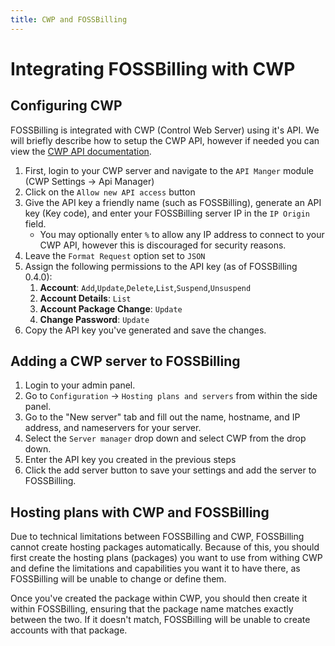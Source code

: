 ```yaml
---
title: CWP and FOSSBilling
---
```


# Integrating FOSSBilling with CWP

## Configuring CWP

FOSSBilling is integrated with CWP (Control Web Server) using it's API. We will briefly describe how to setup the CWP API, however if needed you can view the [CWP API documentation](https://docs.control-webpanel.com/docs/developer-tools/api-manager/configuration).
1. First, login to your CWP server and navigate to the `API Manger` module (CWP Settings -> Api Manager)
2. Click on the `Allow new API access` button
3. Give the API key a friendly name (such as FOSSBilling), generate an API key (Key code), and enter your FOSSBilling server IP in the `IP Origin` field.
    * You may optionally enter `%` to allow any IP address to connect to your CWP API, however this is discouraged for security reasons.
4. Leave the `Format Request` option set to `JSON`
5. Assign the following permissions to the API key (as of FOSSBilling 0.4.0):
    1. **Account**: `Add`,`Update`,`Delete`,`List`,`Suspend`,`Unsuspend`
    2. **Account Details**: `List`
    3. **Account Package Change**: `Update`
    4. **Change Password**: `Update`
6. Copy the API key you've generated and save the changes.

## Adding a CWP server to FOSSBilling

1.  Login to your admin panel.
2.  Go to `Configuration` -> `Hosting plans and servers` from within the side panel.
3.  Go to the "New server" tab and fill out the name, hostname, and IP address, and nameservers for your server.
4.  Select the `Server manager` drop down and select CWP from the drop down.
5.  Enter the API key you created in the previous steps
6.  Click the add server button to save your settings and add the server to FOSSBilling.

## Hosting plans with CWP and FOSSBilling

Due to technical limitations between FOSSBilling and CWP, FOSSBilling cannot create hosting packages automatically. Because of this, you should first create the hosting plans (packages) you want to use from withing CWP and define the limitations and capabilities you want it to have there, as FOSSBilling will be unable to change or define them.

Once you've created the package within CWP, you should then create it within FOSSBilling, ensuring that the package name matches exactly between the two. If it doesn't match, FOSSBilling will be unable to create accounts with that package.
